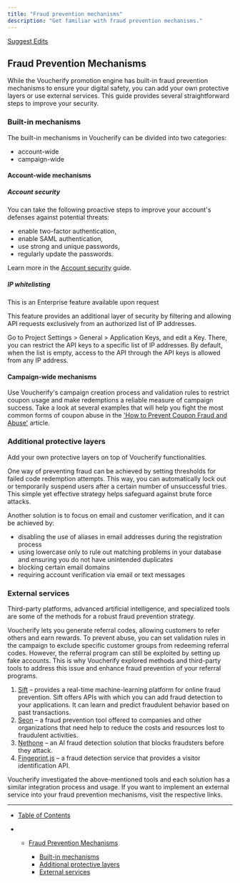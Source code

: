 ```yaml
---
title: "Fraud prevention mechanisms"
description: "Get familiar with fraud prevention mechanisms."
---
```


[Suggest Edits](/edit/fraud-prevention-mechanisms)

## Fraud Prevention Mechanisms

While the Voucherify promotion engine has built-in fraud prevention mechanisms to ensure your digital safety, you can add your own protective layers or use external services. This guide provides several straightforward steps to improve your security.

### Built-in mechanisms

The built-in mechanisms in Voucherify can be divided into two categories:

* account-wide
* campaign-wide

#### Account-wide mechanisms

##### Account security

You can take the following proactive steps to improve your account's defenses against potential threats:

* enable two-factor authentication,
* enable SAML authentication,
* use strong and unique passwords,
* regularly update the passwords.

Learn more in the [Account security](https://support.voucherify.io/article/437-account-security) guide.

##### IP whitelisting

<Warning>
  This is an Enterprise feature available upon request
</Warning>

This feature provides an additional layer of security by filtering and allowing API requests exclusively from an authorized list of IP addresses.

Go to Project Settings > General > Application Keys, and edit a Key. There, you can restrict the API keys to a specific list of IP addresses. By default, when the list is empty, access to the API through the API keys is allowed from any IP address.

#### Campaign-wide mechanisms

Use Voucherify's campaign creation process and validation rules to restrict coupon usage and make redemptions a reliable measure of campaign success. Take a look at several examples that will help you fight the most common forms of coupon abuse in the ['How to Prevent Coupon Fraud and Abuse'](https://www.voucherify.io/blog/how-to-prevent-coupon-fraud-and-abuse) article.

### Additional protective layers

Add your own protective layers on top of Voucherify functionalities.

One way of preventing fraud can be achieved by setting thresholds for failed code redemption attempts. This way, you can automatically lock out or temporarily suspend users after a certain number of unsuccessful tries. This simple yet effective strategy helps safeguard against brute force attacks.

Another solution is to focus on email and customer verification, and it can be achieved by:

* disabling the use of aliases in email addresses during the registration process
* using lowercase only to rule out matching problems in your database and ensuring you do not have unintended duplicates
* blocking certain email domains
* requiring account verification via email or text messages

### External services

Third-party platforms, advanced artificial intelligence, and specialized tools are some of the methods for a robust fraud prevention strategy.

Voucherify lets you generate referral codes, allowing customers to refer others and earn rewards. To prevent abuse, you can set validation rules in the campaign to exclude specific customer groups from redeeming referral codes. However, the referral program can still be exploited by setting up fake accounts. This is why Voucherify explored methods and third-party tools to address this issue and enhance fraud prevention of your referral programs.

1. [Sift](https://www.sift.com) – provides a real-time machine-learning platform for online fraud prevention. Sift offers APIs with which you can add fraud detection to your applications. It can learn and predict fraudulent behavior based on past transactions.
2. [Seon](https://www.seon.io) – a fraud prevention tool offered to companies and other organizations that need help to reduce the costs and resources lost to fraudulent activities.
3. [Nethone](https://www.nethone.com) – an AI fraud detection solution that blocks fraudsters before they attack.
4. [Fingeprint.js](https://demo.fingerprint.com) – a fraud detection service that provides a visitor identification API.

<Check>
  Voucherify investigated the above-mentioned tools and each solution has a similar integration process and usage. If you want to implement an external service into your fraud prevention mechanisms, visit the respective links.
</Check>

***

* [Table of Contents](#)

* * [Fraud Prevention Mechanisms](#fraud-prevention-mechanisms)

    * [Built-in mechanisms](#built-in-mechanisms)
    * [Additional protective layers](#additional-protective-layers)
    * [External services](#external-services)
